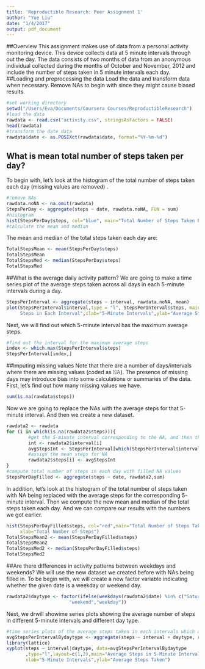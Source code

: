 ```yaml
---
title: 'Reproductible Research: Peer Assignment 1'
author: "Yue Liu"
date: "1/4/2017"
output: pdf_document
---
```

##Overview
This assignment makes use of data from a personal activity monitoring device. This device collects data at 5 minute intervals through out the day. The data consists of two months of data from an anonymous individual collected during the months of October and November, 2012 and include the number of steps taken in 5 minute intervals each day.
##Loading and preprocessing the data
Load the data and transform data when necessary. Remove NAs to begin with since they might cause biased results.
```r
#set working directory
setwd("/Users/Eva/Documents/Coursera Courses/ReproductibleResearch")
#load the data
rawdata <- read.csv("activity.csv", stringsAsFactors = FALSE)
head(rawdata)
#transform the date data
rawdata$date <- as.POSIXct(rawdata$date, format="%Y-%m-%d")
```
## What is mean total number of steps taken per day?
To begin with, let's look at the histogram of the total number of steps taken each day (missing values are removed) .
```r
#remove NAs
rawdata.noNA <- na.omit(rawdata)
StepsPerDay <- aggregate(steps ~ date, rawdata.noNA, FUN = sum)
#histogram
hist(StepsPerDay$steps, col="blue", main="Total Number of Steps Taken Per Day",xlab="Total Number of Steps")
#calculate the mean and median
```
The mean and median of the total steps taken each day are:
```r
TotalStepsMean <- mean(StepsPerDay$steps)
TotalStepsMean
TotalStepsMed <- median(StepsPerDay$steps)
TotalStepsMed
```

##What is the average daily activity pattern?
We are going to make a time series plot of the average steps taken across all days in each 5-minute intervals during a day.
```r
StepsPerInterval <- aggregate(steps ~ interval, rawdata.noNA, mean)
plot(StepsPerInterval$interval,type = "l", StepsPerInterval$steps, main="Average Number of
     Steps in Each Interval",xlab="5-Minute Intervals",ylab="Average Steps Taken")
```
Next, we will find out which 5-minute interval has the maximum average steps.
```r
#find out the interval for the maximum average steps
index <- which.max(StepsPerInterval$steps)
StepsPerInterval[index,]
```
##Imputing missing values
Note that there are a number of days/intervals where there are missing values (coded as 𝙽𝙰). The presence of missing days may introduce bias into some calculations or summaries of the data.
First, let's find out how many missing values we have.
```r
sum(is.na(rawdata$steps))
```
Now we are going to replace the NAs with the average steps for that 5-minute interval. And then we create a new dataset.
```r
rawdata2 <- rawdata
for (i in which(is.na(rawdata2$steps))){
        #get the 5-minute interval corresponding to the NA, and then the average steps for that particular interval
        int <- rawdata2$interval[i]
        avgStepsInt <- StepsPerInterval[which(StepsPerInterval$interval == int),]$steps
        #assign the mean steps for NA
        rawdata2$steps[i] <- avgStepsInt
}
#compute total number of steps in each day with filled NA values
StepsPerDayFilled <- aggregate(steps ~ date, rawdata2,sum)
```
In addition, let's look at the histogram of the total number of steps taken with NA being replaced with the average steps for the corresponding 5-minute interval.
Then we compute the new mean and median of the total steps taken each day. And we can compare our results with the numbers we got earlier.
```r
hist(StepsPerDayFilled$steps, col="red",main="Total Number of Steps Taken Each Day (Filled NAs)",
     xlab="Total Number of Steps")
TotalStepsMean2 <- mean(StepsPerDayFilled$steps)
TotalStepsMean2
TotalStepsMed2 <- median(StepsPerDayFilled$steps)
TotalStepsMed2
```
##Are there differences in activity patterns between weekdays and weekends?
We will use the new dataset we created before with NAs being filled in. To be begin with, we will create a new factor variable indicating whether the given date is a weekday or weekend day.
```r
rawdata2$daytype <- factor(ifelse(weekdays(rawdata2$date) %in% c("Saturday","Sunday"),
                       "weekend","weekday"))
```
Next, we drwill showime series plots showing the average number of steps in different 5-minute intervals and different day type.
```r
#time series plots of the average steps taken in each intervals which averaged across all weekdays and weekends
avgStepsPerIntervalBydaytype <- aggregate(steps ~ interval + daytype, rawdata2, mean)
library(lattice)
xyplot(steps ~ interval|daytype, data=avgStepsPerIntervalBydaytype
       ,type="l",layout=c(1,2),main="Average Steps in 5-Minute Intervals During Weekends vs Weekdays",
       xlab="5-Minute Intervals",ylab="Average Steps Taken")
```
